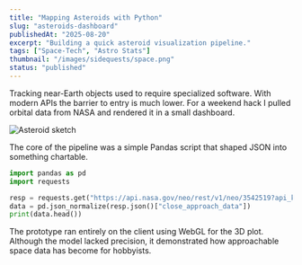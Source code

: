 ```yaml
---
title: "Mapping Asteroids with Python"
slug: "asteroids-dashboard"
publishedAt: "2025-08-20"
excerpt: "Building a quick asteroid visualization pipeline."
tags: ["Space-Tech", "Astro Stats"]
thumbnail: "/images/sidequests/space.png"
status: "published"
---
```


Tracking near-Earth objects used to require specialized software. With modern APIs the barrier to entry is much lower. For a weekend hack I pulled orbital data from NASA and rendered it in a small dashboard.

![Asteroid sketch](/images/sidequests/space.png)

The core of the pipeline was a simple Pandas script that shaped JSON into something chartable.

```python
import pandas as pd
import requests

resp = requests.get("https://api.nasa.gov/neo/rest/v1/neo/3542519?api_key=DEMO_KEY")
data = pd.json_normalize(resp.json()["close_approach_data"])
print(data.head())
```

The prototype ran entirely on the client using WebGL for the 3D plot. Although the model lacked precision, it demonstrated how approachable space data has become for hobbyists.
